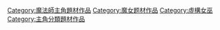 [[Category:魔法師主角題材作品|Category:魔法師主角題材作品]]
[[Category:魔女题材作品|Category:魔女题材作品]]
[[Category:虛構女巫|Category:虛構女巫]]
[[Category:主角分類題材作品|Category:主角分類題材作品]]